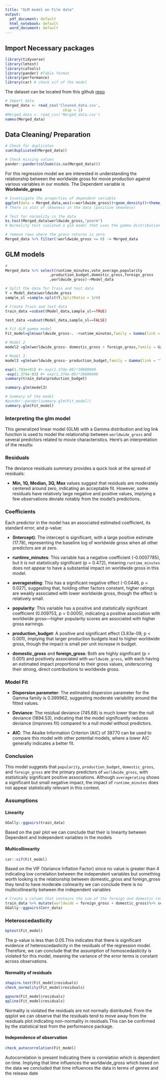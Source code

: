 ---
title: "GLM model on Film data"
output:
  pdf_document: default
  html_notebook: default
  word_document: default
---

## Import Necessary packages

```{r message=FALSE, warning=FALSE}
library(tidyverse)
library(lmtest)
library(caTools)
library(pander) #Table format
library(performance)
library(car) # check vif of the model
```

The dataset can be located from this github [repo](https://github.com/Rhino-byte/GroupWork/blob/main/Data/Merged_data.csv)

```{r message=FALSE, warning=FALSE, paged.print=TRUE}
# Import data
Merged_data <- read_csv('Cleaned_data.csv', 
                          skip = 1)
#Merged_data <- read_csv('Merged_data.csv')
names(Merged_data)

```

## Data Cleaning/ Preparation

```{r}
# Check for duplicates
sum(duplicated(Merged_data))
```

```{r}
# Check missing values
pander::pander(colSums(is.na(Merged_data)))

```

For this regression model we are interested in understanding the relationship between the worldwide gross for movie production against various variables in our models. The Dependent variable is **Worldwide_gross**

```{r}
# Invetsigate the properties of dependent variable
ggplot(data = Merged_data,aes(x=worldwide_gross))+geom_density()+theme_classic()
# There is alot of skewness in the data (positive skewness)

# Test for normality in the data
ks.test(Merged_data$worldwide_gross,"pnorm")
# Normality test violated a glm model that uses the gamma distribution would be effective to try and model the relationship 
```

```{r}
# remove rows where the gross returns is zero
Merged_data %>% filter(!worldwide_gross <= 0) -> Merged_data
```

## GLM models

```{r}
#
Merged_data %>% select(runtime_minutes,vote_average,popularity
                    ,production_budget,domestic_gross,foreign_gross
                    ,worldwide_gross)->Model_data

# Split the data for Train and test data
Y = Model_data$worldwide_gross
sample_sl =sample.split(Y,SplitRatio = 3/4)

# Create Train and test data
train_data =subset(Model_data,sample_sl==TRUE)

test_data =subset(Model_data,sample_sl==FALSE)

# Fit GLM gamma model
Fit_model=glm(worldwide_gross~. -runtime_minutes,family = Gamma(link = "log"),data = train_data)

# Model 2
model2 =glm(worldwide_gross~ domestic_gross + foreign_gross,family = Gamma(link = "log"),data = train_data)

# Model 3
model3 =glm(worldwide_gross~ production_budget,family = Gamma(link = "log"),data = train_data)

exp(1.793e+01) #+ exp(1.374e-08)*30000000
-exp(1.374e-03) #+ exp(1.374e-08)*30000000
summary(train_data$production_budget)

summary.glm(model3)

# Summary of the model
#pander::pander(summary.glm(Fit_model))
summary.glm(Fit_model)
```

### Interpreting the glm model

This generalized linear model (GLM) with a Gamma distribution and log link function is used to model the relationship between `worldwide_gross` and several predictors related to movie characteristics. Here's an interpretation of the results:

### Residuals

The deviance residuals summary provides a quick look at the spread of residuals:

-   **Min, 1Q, Median, 3Q, Max** values suggest that residuals are moderately centered around zero, indicating an acceptable fit. However, some residuals have relatively large negative and positive values, implying a few observations deviate notably from the model’s predictions.

### Coefficients

Each predictor in the model has an associated estimated coefficient, its standard error, and p-value:

-   **(Intercept)**: The intercept is significant, with a large positive estimate (17.78), representing the baseline log of worldwide gross when all other predictors are at zero.

-   **runtime_minutes**: This variable has a negative coefficient (-0.0007785), but it is not statistically significant (p = 0.472), meaning `runtime_minutes` does not appear to have a substantial impact on worldwide gross in this model.

-   **averagerating**: This has a significant negative effect (-0.0446, p = 0.027), suggesting that, holding other factors constant, higher ratings are weakly associated with lower worldwide gross, though the effect is relatively small.

-   **popularity**: This variable has a positive and statistically significant coefficient (0.009753, p = 0.0005), indicating a positive association with worldwide gross—higher popularity scores are associated with higher gross earnings.

-   **production_budget**: A positive and significant effect (3.83e-09, p \< 0.001), implying that larger production budgets lead to higher worldwide gross, though the impact is small per unit increase in budget.

-   **domestic_gross** and **foreign_gross**: Both are highly significant (p \< 0.001) and positively associated with `worldwide_gross`, with each having an estimated impact proportional to their gross values, underscoring their strong, direct contributions to worldwide gross.

### Model Fit

-   **Dispersion parameter**: The estimated dispersion parameter for the Gamma family is 0.399962, suggesting moderate variability around the fitted values.

-   **Deviance**: The residual deviance (745.68) is much lower than the null deviance (1894.53), indicating that the model significantly reduces deviance (improves fit) compared to a null model without predictors.

-   **AIC**: The Akaike Information Criterion (AIC) of 38770 can be used to compare this model with other potential models, where a lower AIC generally indicates a better fit.

### Conclusion

This model suggests that `popularity`, `production_budget`, `domestic_gross`, and `foreign_gross` are the primary predictors of `worldwide_gross`, with statistically significant positive associations. Although `averagerating` shows a significant but small negative impact, the impact of `runtime_minutes` does not appear statistically relevant in this context.

### Assumptions 

#### Linearity
```{r,warning=FALSE,message=FALSE}
GGally::ggpairs(train_data)

```

Based on the pair plot we can conclude that their is linearity between Dependent and Independent variables in the models


#### Multicollinearity
```{r paged.print=TRUE}
car::vif(Fit_model)
```
Based on the VIF (Variance Inflation Factor) since no value is greater than 4 indicating low correlation between the independent variables but something worth looking is the relationship between domestic_gross and foreign_gross they tend to have moderate colinearity we can conclude there is no multicollinearity between the independent variables


```{r,warning=FALSE,message=FALSE}
# Create a column that contains the sum of the foreign and domestic returns
train_data %>% mutate(worldwide = foreign_gross + domestic_gross)%>% select(domestic_gross:worldwide)->Corr_data
GGally::ggpairs(Corr_data)
```


### Heteroscedasticity
```{r}
bptest(Fit_model)
```
The p-value is less than 0.05.This indicates that there is  significant evidence of heteroscedasticity in the residuals of the regression model. Therefore, we can conclude that the assumption of homoscedasticity is violated for this model, meaning the variance of the error terms is constant across observations.

#### Normality of residuals
```{r}
shapiro.test(Fit_model$residuals)
check_normality(Fit_model$residuals)
```

```{r}
qqnorm(Fit_model$residuals)
qqline(Fit_model$residuals)

```

Normality is violated the residuals are not normally distributed. From the qqplot we can observe that the residuals  tend to move away from the residuals plot indicating non-normality in residuals.This can be confirmed by the statistical test from the performance package. 

#### Independence of observation
```{r}
check_autocorrelation(Fit_model)
```

Autocorrelation is present Indicating there is correlation which is dependent on time. Implying that time influences  the worldwide_gross which based on the data we concluded that time influences the data in terms of genres and the release date